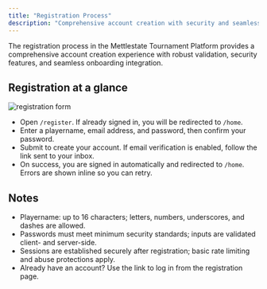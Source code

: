 ```yaml
---
title: "Registration Process"
description: "Comprehensive account creation with security and seamless onboarding."
---
```


The registration process in the Mettlestate Tournament Platform provides a comprehensive account creation experience with robust validation, security features, and seamless onboarding integration.

## Registration at a glance

![registration form](/images/screenshots/register-process.png)

- Open `/register`. If already signed in, you will be redirected to `/home`.
- Enter a playername, email address, and password, then confirm your password.
- Submit to create your account. If email verification is enabled, follow the link sent to your inbox.
- On success, you are signed in automatically and redirected to `/home`. Errors are shown inline so you can retry.

## Notes

- Playername: up to 16 characters; letters, numbers, underscores, and dashes are allowed.
- Passwords must meet minimum security standards; inputs are validated client- and server-side.
- Sessions are established securely after registration; basic rate limiting and abuse protections apply.
- Already have an account? Use the link to log in from the registration page.
